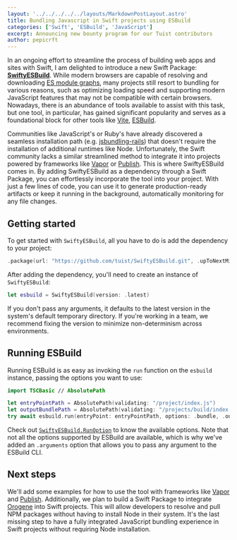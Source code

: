 ```yaml
---
layout: '../../../../../layouts/MarkdownPostLayout.astro'
title: Bundling Javascript in Swift projects using ESBuild
categories: ['Swift', 'ESBuild', 'JavaScript']
excerpt: Announcing new bounty program for our Tuist contributors
author: pepicrft
---
```


In an ongoing effort to streamline the process of building web apps and sites with Swift, I am delighted to introduce a new Swift Package: [**SwiftyESBuild**](https://github.com/pepicrft/SwiftyESBuild). While modern browsers are capable of resolving and downloading [ES module graphs](https://developer.mozilla.org/en-US/docs/Web/JavaScript/Guide/Modules), many projects still resort to bundling for various reasons, such as optimizing loading speed and supporting modern JavaScript features that may not be compatible with certain browsers. Nowadays, there is an abundance of tools available to assist with this task, but one tool, in particular, has gained significant popularity and serves as a foundational block for other tools like [Vite](https://vitejs.dev), [ESBuild](https://esbuild.github.io).

Communities like JavaScript's or Ruby's have already discovered a seamless installation path (e.g. [jsbundling-rails](https://github.com/rails/jsbundling-rails)) that doesn't require the installation of additional runtimes like Node. Unfortunately, the Swift community lacks a similar streamlined method to integrate it into projects powered by frameworks like [Vapor](https://vapor.codes) or [Publish](https://github.com/JohnSundell/Publish). This is where SwiftyESBuild comes in. By adding SwiftyESBuild as a dependency through a Swift Package, you can effortlessly incorporate the tool into your project. With just a few lines of code, you can use it to generate production-ready artifacts or keep it running in the background, automatically monitoring for any file changes.

## Getting started

To get started with `SwiftyESBuild`, all you have to do is add the dependency to your project:

```swift
.package(url: "https://github.com/tuist/SwiftyESBuild.git", .upToNextMinor(from: "0.1.0"))
```

After adding the dependency, you'll need to create an instance of `SwiftyESBuild`:

```swift
let esbuild = SwiftyESBuild(version: .latest)
```

If you don't pass any arguments, it defaults to the latest version in the system's default temporary directory. If you're working in a team, we recommend fixing the version to minimize non-determinism across environments.

## Running ESBuild

Running ESBuild is as easy as invoking the `run` function on the `esbuild` instance, passing the options you want to use:

```swift
import TSCBasic // AbsolutePath

let entryPointPath = AbsolutePath(validating: "/project/index.js")
let outputBundlePath = AbsolutePath(validating: "/projects/build/index.js")
try await esbuild.run(entryPoint: entryPointPath, options: .bundle, .outfile(outputBundlePath))
```

Check out [`SwiftyESBuild.RunOption`](https://github.com/tuist/SwiftyESBuild/blob/main/Sources/SwiftyESBuild/SwiftyESBuild.swift) to know the available options. Note that not all the options supported by ESBuild are available, which is why we've added an `.arguments` option that allows you to pass any argument to the ESBuild CLI.

## Next steps

We'll add some examples for how to use the tool with frameworks like [Vapor](https://vapor.codes) and [Publish](https://github.com/JohnSundell/Publish). Additionally, we plan to build a Swift Package to integrate [Orogene](https://orogene.dev) into Swift projects. This will allow developers to resolve and pull NPM packages without having to install Node in their system. It's the last missing step to have a fully integrated JavaScript bundling experience in Swift projects without requiring Node installation.